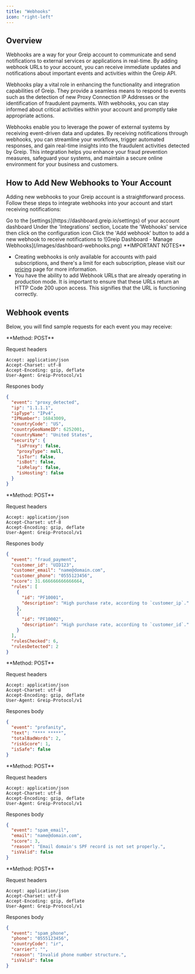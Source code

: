 ```yaml
---
title: "Webhooks"
icon: "right-left"
---
```


## Overview

Webhooks are a way for your Greip account to communicate and send notifications to external services or applications in real-time. By adding webhook URLs to your account, you can receive immediate updates and notifications about important events and activities within the Greip API.

Webhooks play a vital role in enhancing the functionality and integration capabilities of Greip. They provide a seamless means to respond to events such as the detection of new Proxy Connection IP Addresses or the identification of fraudulent payments. With webhooks, you can stay informed about critical activities within your account and promptly take appropriate actions.

Webhooks enable you to leverage the power of external systems by receiving event-driven data and updates. By receiving notifications through webhooks, you can streamline your workflows, trigger automated responses, and gain real-time insights into the fraudulent activities detected by Greip. This integration helps you enhance your fraud prevention measures, safeguard your systems, and maintain a secure online environment for your business and customers.

## How to Add New Webhooks to Your Account

Adding new webhooks to your Greip account is a straightforward process. Follow these steps to integrate webhooks into your account and start receiving notifications:

<Steps>
  <Step title="First Step">
    Go to the [settings](https://dashboard.greip.io/settings) of your account
    dashboard
  </Step>
  <Step title="Second Step">
    Under the 'Integrations' section, Locate the 'Webhooks' service then click
    on the configuration icon
  </Step>
  <Step title="Third Step">
    Click the 'Add webhook' button to add a new webhook to receive notifications
    to
  </Step>
</Steps>

<Accordion title="Still not sure? Click here">
  <Frame caption="Greip Dashboard - Manage Webhooks">
    ![Greip Dashboard - Manage Webhooks](/images/dashboard-webhooks.png)
  </Frame>
</Accordion>

<Warning>
**IMPORTANT NOTES**

- Creating webhooks is only available for accounts with paid subscriptions, and there's a limit for each subscription, please visit our [pricing](https://greip.io/pricing) page for more information.
- You have the ability to add Webhook URLs that are already operating in production mode. It is important to ensure that these URLs return an HTTP Code 200 upon access. This signifies that the URL is functioning correctly.

</Warning>

## Webhook events

Below, you will find sample requests for each event you may receive:

<Accordion title="Proxy Detection Event">
**Method: POST**

Request headers

```
Accept: application/json
Accept-Charset: utf-8
Accept-Encoding: gzip, deflate
User-Agent: Greip-Protocol/v1
```

Respones body

```json
{
  "event": "proxy_detected",
  "ip": "1.1.1.1",
  "ipType": "IPv4",
  "IPNumber": 16843009,
  "countryCode": "US",
  "countryGeoNameID": 6252001,
  "countryName": "United States",
  "security": {
    "isProxy": false,
    "proxyType": null,
    "isTor": false,
    "isBot": false,
    "isRelay": false,
    "isHosting": false
  }
}
```

</Accordion>

<Accordion title="Payment Fraud Prevention Event">
**Method: POST**

Request headers

```
Accept: application/json
Accept-Charset: utf-8
Accept-Encoding: gzip, deflate
User-Agent: Greip-Protocol/v1
```

Respones body

```json
{
  "event": "fraud_payment",
  "customer_id": "UID123",
  "customer_email": "name@domain.com",
  "customer_phone": "0555123456",
  "score": 31.666666666666664,
  "rules": [
    {
      "id": "PF10001",
      "description": "High purchase rate, according to `customer_ip`."
    },
    {
      "id": "PF10002",
      "description": "High purchase rate, according to `customer_id`."
    }
  ],
  "rulesChecked": 6,
  "rulesDetected": 2
}
```

</Accordion>

<Accordion title="Profanity Detection Event">
**Method: POST**

Request headers

```
Accept: application/json
Accept-Charset: utf-8
Accept-Encoding: gzip, deflate
User-Agent: Greip-Protocol/v1
```

Respones body

```json
{
  "event": "profanity",
  "text": "**** *****",
  "totalBadWords": 2,
  "riskScore": 1,
  "isSafe": false
}
```

</Accordion>

<Accordion title="Spam Email Detection Event">
**Method: POST**

Request headers

```
Accept: application/json
Accept-Charset: utf-8
Accept-Encoding: gzip, deflate
User-Agent: Greip-Protocol/v1
```

Respones body

```json
{
  "event": "spam_email",
  "email": "name@domain.com",
  "score": 3,
  "reason": "Email domain's SPF record is not set properly.",
  "isValid": false
}
```

</Accordion>

<Accordion title="Spam Phone Number Detection Event">
**Method: POST**

Request headers

```
Accept: application/json
Accept-Charset: utf-8
Accept-Encoding: gzip, deflate
User-Agent: Greip-Protocol/v1
```

Respones body

```json
{
  "event": "spam_phone",
  "phone": "0555123456",
  "countryCode": "ir",
  "carrier": "",
  "reason": "Invalid phone number structure.",
  "isValid": false
}
```

</Accordion>
